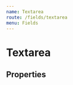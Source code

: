 ```yaml
---
name: Textarea
route: /fields/textarea
menu: Fields
---
```



# Textarea

<Playground>
  <Form initialValues={{}}>
    <ConnectedField
      name="textarea"
      component={InputTextarea}
      label="Description"
      hint="Description must be <200 words"
      required
    />
  </Form>
</Playground>

## Properties

<Props of={InputTextarea} />
